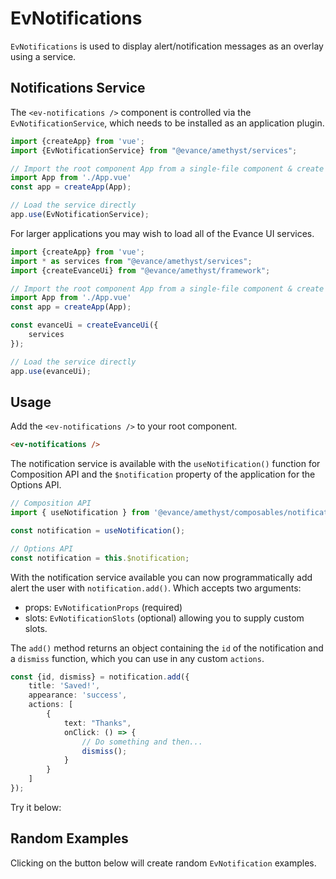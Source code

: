 

<Meta of={EvNotificationsStories} />

# EvNotifications

`EvNotifications` is used to display alert/notification messages as an overlay using a service.

## Notifications Service

The `<ev-notifications />` component is controlled via the `EvNotificationService`, which needs to be installed
as an application plugin.

```ts
import {createApp} from 'vue';
import {EvNotificationService} from "@evance/amethyst/services";

// Import the root component App from a single-file component & create the App
import App from './App.vue'
const app = createApp(App);

// Load the service directly
app.use(EvNotificationService);
```

For larger applications you may wish to load all of the Evance UI services.

```ts
import {createApp} from 'vue';
import * as services from "@evance/amethyst/services";
import {createEvanceUi} from "@evance/amethyst/framework";

// Import the root component App from a single-file component & create the App
import App from './App.vue'
const app = createApp(App);

const evanceUi = createEvanceUi({
    services
});

// Load the service directly
app.use(evanceUi);
```

## Usage
Add the `<ev-notifications />` to your root component.

```html
<ev-notifications />
```

The notification service is available with the `useNotification()` function for Composition API
and the `$notification` property of the application for the Options API.

```ts
// Composition API
import { useNotification } from '@evance/amethyst/composables/notification';

const notification = useNotification();

// Options API
const notification = this.$notification;
```

With the notification service available you can now programmatically add alert the user with `notification.add()`.
Which accepts two arguments:

- props: `EvNotificationProps` (required)
- slots: `EvNotificationSlots` (optional) allowing you to supply custom slots.

The `add()` method returns an object containing the `id` of the notification and a `dismiss` function,
which you can use in any custom `actions`.

```ts
const {id, dismiss} = notification.add({
    title: 'Saved!',
    appearance: 'success',
    actions: [
        {
            text: "Thanks",
            onClick: () => {
                // Do something and then...
                dismiss();
            }
        }
    ]
});
```
Try it below:
<Canvas>
    <Story of={EvNotificationsStories.Saved} />
</Canvas>

## Random Examples

Clicking on the button below will create random `EvNotification` examples.

<Canvas>
    <Story of={EvNotificationsStories.Primary} />
</Canvas>